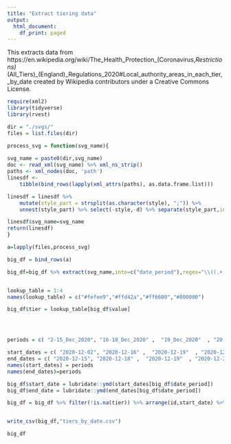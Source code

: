 ```yaml
---
title: "Extract tiering data"
output:
  html_document:
    df_print: paged
---
```


This extracts data from https://en.wikipedia.org/wiki/The_Health_Protection_(Coronavirus,_Restrictions)_(All_Tiers)_(England)_Regulations_2020#Local_authority_areas_in_each_tier,_by_date created by Wikipedia contributors under a Creative Commons License.

```r
require(xml2)
library(tidyverse)
library(rvest)

dir = "./svgs/"
files = list.files(dir)

process_svg = function(svg_name){
  
svg_name = paste0(dir,svg_name)
doc <- read_xml(svg_name) %>% xml_ns_strip()
paths <- xml_nodes(doc, 'path')
linesdf <-
    tibble(bind_rows(lapply(xml_attrs(paths), as.data.frame.list)))

linesdf = linesdf %>%
    mutate(style_part = strsplit(as.character(style), ";")) %>% 
    unnest(style_part) %>% select(-style,-d) %>% separate(style_part,into=c("name","value"),sep=":") %>% filter(name=="fill")

linesdf$svg_name=svg_name
return(linesdf)
}

a=lapply(files,process_svg)

big_df = bind_rows(a)

big_df=big_df %>% extract(svg_name,into=c("date_period"),regex="\\((.+)\\)") %>% filter(value !="none")


lookup_table = 1:4
names(lookup_table) = c("#fefee9","#ffd42a","#ff6600","#800000")

big_df$tier = lookup_table[big_df$value] 




periods = c( "2-15_Dec_2020", "16-18_Dec_2020" ,  "19_Dec_2020"  , "20-25_Dec_2020"   ,"26-30_Dec_2020",         "31_Dec_2020_-_5_Jan_2021", "from 5 Jan"   )

start_dates = c( "2020-12-02", "2020-12-16" ,  "2020-12-19"  , "2020-12-20"   ,"2020-12-26",         "2020-12-31", "2021-1-5"   )
end_dates = c( "2020-12-15", "2020-12-18" ,  "2020-12-19"  , "2020-12-25"   ,"2020-12-30",         "2021-1-5", NA   )
names(start_dates) = periods
names(end_dates)=periods

big_df$start_date = lubridate::ymd(start_dates[big_df$date_period])
big_df$end_date = lubridate::ymd(end_dates[big_df$date_period])

big_df = big_df %>% filter(!is.na(tier)) %>% arrange(id,start_date) %>% select(-name,-value,-date_period)


write_csv(big_df,"tiers_by_date.csv")

big_df
```


